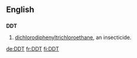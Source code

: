 ==English==

==={{Initialism}}===
'''DDT'''
#[[dichlorodiphenyltrichloroethane]], an insecticide.
[[de:DDT]]
[[fr:DDT]]
[[fi:DDT]]